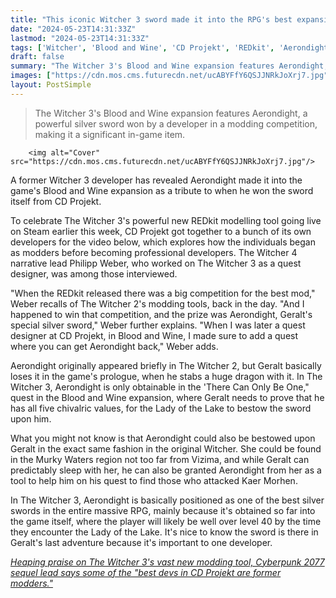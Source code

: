 ```yaml
---
title: "This iconic Witcher 3 sword made it into the RPG's best expansion, all because a modder won a replica of it years before"
date: "2024-05-23T14:31:33Z"
lastmod: "2024-05-23T14:31:33Z"
tags: ['Witcher', 'Blood and Wine', 'CD Projekt', 'REDkit', 'Aerondight']
draft: false
summary: "The Witcher 3's Blood and Wine expansion features Aerondight, a powerful silver sword won by a developer in a modding competition, making it a significant in-game item."
images: ["https://cdn.mos.cms.futurecdn.net/ucABYFfY6QSJJNRkJoXrj7.jpg"]
layout: PostSimple
---
```

> The Witcher 3's Blood and Wine expansion features Aerondight, a powerful silver sword won by a developer in a modding competition, making it a significant in-game item.


        <img alt="Cover" src="https://cdn.mos.cms.futurecdn.net/ucABYFfY6QSJJNRkJoXrj7.jpg"/>
        
A former Witcher 3 developer has revealed Aerondight made it into the game's Blood and Wine expansion as a tribute to when he won the sword itself from CD Projekt.

To celebrate The Witcher 3's powerful new REDkit modelling tool going live on Steam earlier this week, CD Projekt got together to a bunch of its own developers for the video below, which explores how the individuals began as modders before becoming professional developers. The Witcher 4 narrative lead Philipp Weber, who worked on The Witcher 3 as a quest designer, was among those interviewed.

"When the REDkit released there was a big competition for the best mod," Weber recalls of The Witcher 2's modding tools, back in the day. "And I happened to win that competition, and the prize was Aerondight, Geralt's special silver sword," Weber further explains. "When I was later a quest designer at CD Projekt, in Blood and Wine, I made sure to add a quest where you can get Aerondight back," Weber adds.

Aerondight originally appeared briefly in The Witcher 2, but Geralt basically loses it in the game's prologue, when he stabs a huge dragon with it. In The Witcher 3, Aerondight is only obtainable in the 'There Can Only Be One," quest in the Blood and Wine expansion, where Geralt needs to prove that he has all five chivalric values, for the Lady of the Lake to bestow the sword upon him.

What you might not know is that Aerondight could also be bestowed upon Geralt in the exact same fashion in the original Witcher. She could be found in the Murky Waters region not too far from Vizima, and while Geralt can predictably sleep with her, he can also be granted Aerondight from her as a tool to help him on his quest to find those who attacked Kaer Morhen. 

In The Witcher 3, Aerondight is basically positioned as one of the best silver swords in the entire massive RPG, mainly because it's obtained so far into the game itself, where the player will likely be well over level 40 by the time they encounter the Lady of the Lake. It's nice to know the sword is there in Geralt's last adventure because it's important to one developer.

[<em>Heaping praise on The Witcher 3's vast new modding tool, Cyberpunk 2077 sequel lead says some of the "best devs in CD Projekt are former modders."</em>](https://www.gamesradar.com/games/the-witcher/heaping-praise-on-the-witcher-3s-vast-new-modding-tool-cyberpunk-2077-sequel-lead-says-some-of-the-best-devs-in-cd-projekt-are-former-modders/)
        